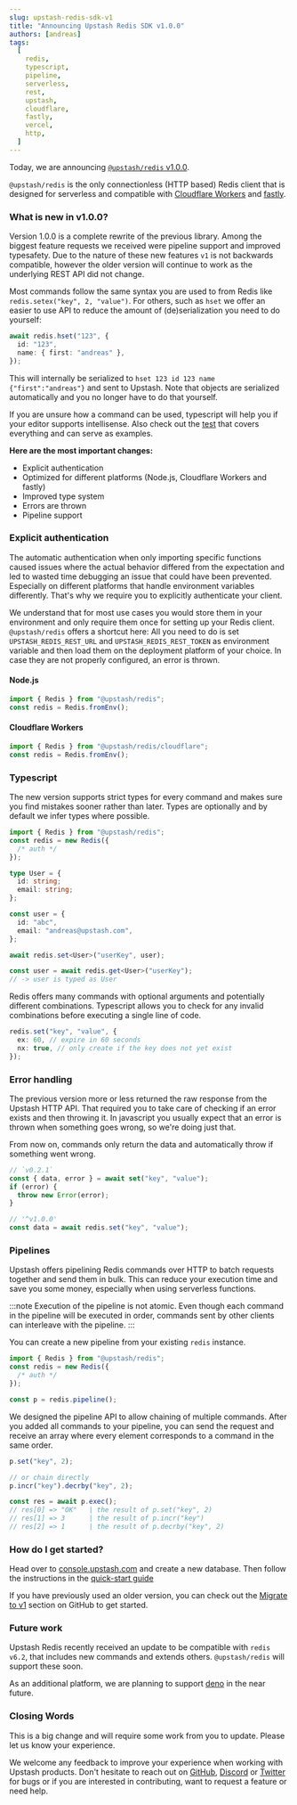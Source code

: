 ```yaml
---
slug: upstash-redis-sdk-v1
title: "Announcing Upstash Redis SDK v1.0.0"
authors: [andreas]
tags:
  [
    redis,
    typescript,
    pipeline,
    serverless,
    rest,
    upstash,
    cloudflare,
    fastly,
    vercel,
    http,
  ]
---
```


Today, we are announcing [`@upstash/redis` v1.0.0](https://github.com/upstash/upstash-redis/releases/tag/v1.0.0).

`@upstash/redis` is the only connectionless (HTTP based) Redis client that is designed for serverless and compatible with [Cloudflare Workers](https://workers.cloudflare.com/) and [fastly](https://www.fastly.com/).

### What is new in v1.0.0?

Version 1.0.0 is a complete rewrite of the previous library. Among the biggest feature requests we received were pipeline support and improved typesafety.
Due to the nature of these new features `v1` is not backwards compatible, however the older version will continue to work as the underlying REST API did not change.

Most commands follow the same syntax you are used to from Redis like `redis.setex("key", 2, "value")`. For others, such as `hset` we offer an easier to use API to reduce the amount of (de)serialization you need to do yourself:

```ts
await redis.hset("123", {
  id: "123",
  name: { first: "andreas" },
});
```

This will internally be serialized to `hset 123 id 123 name {"first":"andreas"}` and sent to Upstash. Note that objects are serialized automatically and you no longer have to do that yourself.

If you are unsure how a command can be used, typescript will help you if your editor supports intellisense. Also check out the [test](https://github.com/upstash/upstash-redis/tree/main/pkg/commands) that covers everything and can serve as examples.

**Here are the most important changes:**

- Explicit authentication
- Optimized for different platforms (Node.js, Cloudflare Workers and fastly)
- Improved type system
- Errors are thrown
- Pipeline support

### Explicit authentication

The automatic authentication when only importing specific functions caused issues where the actual behavior differed from the expectation and led to wasted time debugging an issue that could have been prevented. Especially on different platforms that handle environment variables differently. That's why we require you to explicitly authenticate your client.

We understand that for most use cases you would store them in your environment and only require them once for setting up your Redis client. `@upstash/redis` offers a shortcut here: All you need to do is set `UPSTASH_REDIS_REST_URL` and `UPSTASH_REDIS_REST_TOKEN` as environment variable and then load them on the deployment platform of your choice. In case they are not properly configured, an error is thrown.

#### Node.js

```ts
import { Redis } from "@upstash/redis";
const redis = Redis.fromEnv();
```

#### Cloudflare Workers

```ts
import { Redis } from "@upstash/redis/cloudflare";
const redis = Redis.fromEnv();
```

### Typescript

The new version supports strict types for every command and makes sure you find mistakes sooner rather than later.
Types are optionally and by default we infer types where possible.

```ts
import { Redis } from "@upstash/redis";
const redis = new Redis({
  /* auth */
});

type User = {
  id: string;
  email: string;
};

const user = {
  id: "abc",
  email: "andreas@upstash.com",
};

await redis.set<User>("userKey", user);

const user = await redis.get<User>("userKey");
// -> user is typed as User
```

Redis offers many commands with optional arguments and potentially different combinations. Typescript allows you to check for any invalid combinations before executing a single line of code.

```ts
redis.set("key", "value", {
  ex: 60, // expire in 60 seconds
  nx: true, // only create if the key does not yet exist
});
```

### Error handling

The previous version more or less returned the raw response from the Upstash HTTP API. That required you to take care of checking if an error exists and then throwing it.
In javascript you usually expect that an error is thrown when something goes wrong, so we're doing just that.

From now on, commands only return the data and automatically throw if something went wrong.

```ts
// `v0.2.1`
const { data, error } = await set("key", "value");
if (error) {
  throw new Error(error);
}
```

```ts
// '^v1.0.0'
const data = await redis.set("key", "value");
```

### Pipelines

Upstash offers pipelining Redis commands over HTTP to batch requests together and send them in bulk.
This can reduce your execution time and save you some money, especially when using serverless functions.

:::note
Execution of the pipeline is not atomic. Even though each command in the pipeline will be executed in order, commands sent by other clients can interleave with the pipeline.
:::

You can create a new pipeline from your existing `redis` instance.

```ts
import { Redis } from "@upstash/redis";
const redis = new Redis({
  /* auth */
});

const p = redis.pipeline();
```

We designed the pipeline API to allow chaining of multiple commands. After you added all commands to your pipeline, you can send the request and receive an array where every element corresponds to a command in the same order.

```ts
p.set("key", 2);

// or chain directly
p.incr("key").decrby("key", 2);

const res = await p.exec();
// res[0] => "OK"   | the result of p.set("key", 2)
// res[1] => 3      | the result of p.incr("key")
// res[2] => 1      | the result of p.decrby("key", 2)
```

### How do I get started?

Head over to [console.upstash.com](https://console.upstash.com/) and create a new database.
Then follow the instructions in the [quick-start guide](https://github.com/upstash/upstash-redis#quick-start)

If you have previously used an older version, you can check out the [Migrate to v1](https://github.com/upstash/upstash-redis#migrating-to-v1) section on GitHub to get started.

### Future work

Upstash Redis recently received an update to be compatible with `redis v6.2`, that includes new commands and extends others. `@upstash/redis` will support these soon.

As an additional platform, we are planning to support [deno](https://deno.land/) in the near future.

### Closing Words

This is a big change and will require some work from you to update. Please let us know your experience.

We welcome any feedback to improve your experience when working with Upstash products.
Don't hesitate to reach out on [GitHub](https://github.com/upstash/upstash-redis/issues/new), [Discord](https://upstash.com/discord) or [Twitter](https://twitter.com/upstash) for bugs or if you are interested in contributing, want to request a feature or need help.
